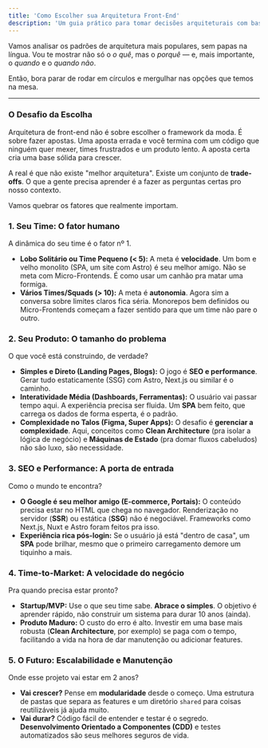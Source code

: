 ```yaml
---
title: 'Como Escolher sua Arquitetura Front-End'
description: 'Um guia prático para tomar decisões arquiteturais com base nas necessidades do seu time, produto e negócio.'
---
```


<DecisionWizard />

Vamos analisar os padrões de arquitetura mais populares, sem papas na língua. Vou te mostrar não só o *o quê*, mas o *porquê* — e, mais importante, o *quando* e o *quando não*.

Então, bora parar de rodar em círculos e mergulhar nas opções que temos na mesa.

---

### O Desafio da Escolha

Arquitetura de front-end não é sobre escolher o framework da moda. É sobre fazer apostas. Uma aposta errada e você termina com um código que ninguém quer mexer, times frustrados e um produto lento. A aposta certa cria uma base sólida para crescer.

A real é que não existe "melhor arquitetura". Existe um conjunto de **trade-offs**. O que a gente precisa aprender é a fazer as perguntas certas pro nosso contexto.

Vamos quebrar os fatores que realmente importam.

### 1. Seu Time: O fator humano

A dinâmica do seu time é o fator nº 1.

*   **Lobo Solitário ou Time Pequeno (< 5):** A meta é **velocidade**. Um bom e velho monolito (SPA, um site com Astro) é seu melhor amigo. Não se meta com Micro-Frontends. É como usar um canhão pra matar uma formiga.
*   **Vários Times/Squads (> 10):** A meta é **autonomia**. Agora sim a conversa sobre limites claros fica séria. Monorepos bem definidos ou Micro-Frontends começam a fazer sentido para que um time não pare o outro.

### 2. Seu Produto: O tamanho do problema

O que você está construindo, de verdade?

*   **Simples e Direto (Landing Pages, Blogs):** O jogo é **SEO e performance**. Gerar tudo estaticamente (SSG) com Astro, Next.js ou similar é o caminho.
*   **Interatividade Média (Dashboards, Ferramentas):** O usuário vai passar tempo aqui. A experiência precisa ser fluida. Um **SPA** bem feito, que carrega os dados de forma esperta, é o padrão.
*   **Complexidade no Talos (Figma, Super Apps):** O desafio é **gerenciar a complexidade**. Aqui, conceitos como **Clean Architecture** (pra isolar a lógica de negócio) e **Máquinas de Estado** (pra domar fluxos cabeludos) não são luxo, são necessidade.

### 3. SEO e Performance: A porta de entrada

Como o mundo te encontra?

*   **O Google é seu melhor amigo (E-commerce, Portais):** O conteúdo precisa estar no HTML que chega no navegador. Renderização no servidor (**SSR**) ou estática (**SSG**) não é negociável. Frameworks como Next.js, Nuxt e Astro foram feitos pra isso.
*   **Experiência rica pós-login:** Se o usuário já está "dentro de casa", um **SPA** pode brilhar, mesmo que o primeiro carregamento demore um tiquinho a mais.

### 4. Time-to-Market: A velocidade do negócio

Pra quando precisa estar pronto?

*   **Startup/MVP:** Use o que seu time sabe. **Abrace o simples**. O objetivo é aprender rápido, não construir um sistema para durar 10 anos (ainda).
*   **Produto Maduro:** O custo do erro é alto. Investir em uma base mais robusta (**Clean Architecture**, por exemplo) se paga com o tempo, facilitando a vida na hora de dar manutenção ou adicionar features.

### 5. O Futuro: Escalabilidade e Manutenção

Onde esse projeto vai estar em 2 anos?

*   **Vai crescer?** Pense em **modularidade** desde o começo. Uma estrutura de pastas que separa as features e um diretório `shared` para coisas reutilizáveis já ajuda muito.
*   **Vai durar?** Código fácil de entender e testar é o segredo. **Desenvolvimento Orientado a Componentes (CDD)** e testes automatizados são seus melhores seguros de vida. 